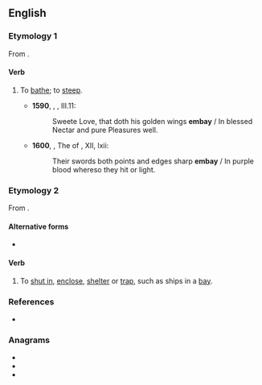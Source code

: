 ==English==

===Etymology 1===
From {{prefix|en|alt1=em|bay|gloss2=bathe|lang=en}}.

====Verb====
{{en-verb|embay}}

# {{lb|en|transitive|obsolete}} To [[bathe]]; to [[steep]].
#* '''1590''', {{w|Edmund Spenser}}, ''{{w|The Faerie Queen}}'', III.11:
#*: Sweete Love, that doth his golden wings '''embay''' / In blessed Nectar and pure Pleasures well{{nb...}}.
#* '''1600''', {{w|Edward Fairfax}}, The ''{{w|Jerusalem Delivered}}'' of {{w|Torquato Tasso|Tasso}}, XII, lxii:
#*: Their swords both points and edges sharp '''embay''' / In purple blood whereso they hit or light.

===Etymology 2===
From {{prefix|en|alt1=em|bay|lang=en}}.

====Alternative forms====
* {{l|en|imbay}}

====Verb====
{{en-verb|embay}}

# {{lb|en|transitive}} To [[shut in]], [[enclose]], [[shelter]] or [[trap]], such as ships in a [[bay]].

===References===
* {{R:Webster 1913}}

===Anagrams===
* {{l|en|abyme}}
* {{l|en|beamy}}
* {{l|en|maybe}}